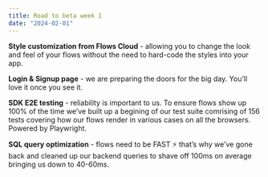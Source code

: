 ```yaml
---
title: Road to beta week 1
date: "2024-02-01"
---
```


**Style customization from Flows Cloud** - allowing you to change the look and feel of your flows without the need to hard-code the styles into your app.

**Login & Signup page** - we are preparing the doors for the big day. You’ll love it once you see it.

**SDK E2E testing** - reliability is important to us. To ensure flows show up 100% of the time we’ve built up a begining of our test suite comrising of 156 tests covering how our flows render in various cases on all the browsers. Powered by Playwright.

**SQL query optimization** - flows need to be FAST ⚡️ that’s why we’ve gone back and cleaned up our backend queries to shave off 100ms on average bringing us down to 40-60ms.

